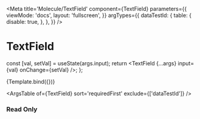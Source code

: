 

<Meta
  title='Molecule/TextField'
  component={TextField}
  parameters={{
    viewMode: 'docs',
    layout: 'fullscreen',
  }}
  argTypes={{
    dataTestId: {
      table: {
        disable: true,
      },
    },
  }}
/>

# TextField

  const [val, setVal] = useState(args.input);
  return <TextField {...args} input={val} onChange={setVal} />;
};

<Canvas withSource='open'>
  <Story
    name='TextField'
    args={{
      input: 'This is a sample text',
      label: 'Text field',
    }}>
    {Template.bind({})}
  </Story>
</Canvas>

<ArgsTable of={TextField} sort='requiredFirst' exclude={['dataTestId']} />

### Read Only

<Canvas>
  <Template
    input='This is a sample text'
    fieldSize={6}
    label='Text field in read only with label size = 4 and field size = 6'
    labelSize={4}
    readOnly={true}
    placeholder='Placeholder text'
  />
</Canvas>

### Error

<Canvas>
  <Template
    input='This is a sample text'
    placeholder='Placeholder text'
    label='Text field in error'
    errorMessage='This text is on error'
  />
</Canvas>

### Helper with counter

<Canvas>
  <Template
    input='This is a sample'
    label='Text field with helper and counter'
    helperText='Helper text'
    mandatory={true}
    maxLength={20}
  />
</Canvas>

### Highlighted

<Canvas>
  <Template
    label='Text field highlighted'
    input='This is a sample text'
    readOnly={true}
    highlighted={true}
    helperText='Helper text'
  />
</Canvas>

### Disabled

<Canvas>
  <Template label='Text field disabled' input='This is a sample text' disabled={true} helperText='Helper text' />
</Canvas>
